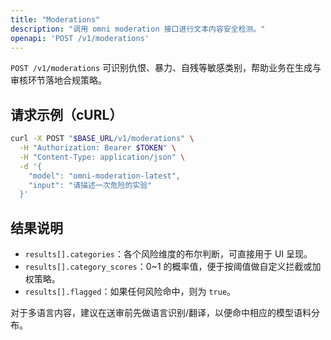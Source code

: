 ```yaml
---
title: "Moderations"
description: "调用 omni moderation 接口进行文本内容安全检测。"
openapi: 'POST /v1/moderations'
---
```




`POST /v1/moderations` 可识别仇恨、暴力、自残等敏感类别，帮助业务在生成与审核环节落地合规策略。

## 请求示例（cURL）

```bash
curl -X POST "$BASE_URL/v1/moderations" \
  -H "Authorization: Bearer $TOKEN" \
  -H "Content-Type: application/json" \
  -d '{
    "model": "omni-moderation-latest",
    "input": "请描述一次危险的实验"
  }'
```

## 结果说明

- `results[].categories`：各个风险维度的布尔判断，可直接用于 UI 呈现。
- `results[].category_scores`：0~1 的概率值，便于按阈值做自定义拦截或加权策略。
- `results[].flagged`：如果任何风险命中，则为 `true`。

<Callout type="warning">
  对于多语言内容，建议在送审前先做语言识别/翻译，以便命中相应的模型语料分布。
</Callout>

